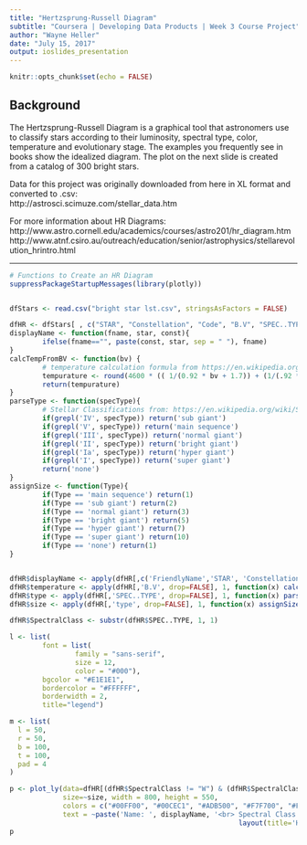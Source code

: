 ```yaml
---
title: "Hertzsprung-Russell Diagram"
subtitle: "Coursera | Developing Data Products | Week 3 Course Project"
author: "Wayne Heller"
date: "July 15, 2017"
output: ioslides_presentation
---
```


```r
knitr::opts_chunk$set(echo = FALSE)
```

## Background

The Hertzsprung-Russell Diagram is a graphical tool that astronomers use to classify stars according to their luminosity, spectral type, color, temperature and evolutionary stage.  The examples you frequently see in books show the idealized diagram.  The plot on the next slide is created from a catalog of 300 bright stars.

Data for this project was originally downloaded from here in XL format and converted to .csv:  
 http://astrosci.scimuze.com/stellar_data.htm

For more information about HR Diagrams:  
 http://www.astro.cornell.edu/academics/courses/astro201/hr_diagram.htm
 http://www.atnf.csiro.au/outreach/education/senior/astrophysics/stellarevolution_hrintro.html


***

```r
# Functions to Create an HR Diagram
suppressPackageStartupMessages(library(plotly))


dfStars <- read.csv("bright star lst.csv", stringsAsFactors = FALSE)

dfHR <- dfStars[ , c("STAR", "Constellation", "Code", "B.V", "SPEC..TYPE", "Mv", "FriendlyName")]
displayName <- function(fname, star, const){
        ifelse(fname=="", paste(const, star, sep = " "), fname)
}
calcTempFromBV <- function(bv) {
        # temperature calculation formula from https://en.wikipedia.org/wiki/Color_index
        tempurature <- round(4600 * (( 1/(0.92 * bv + 1.7)) + (1/(.92 * bv + .62))),0)
        return(tempurature)
}
parseType <- function(specType){
        # Stellar Classifications from: https://en.wikipedia.org/wiki/Stellar_classification#Yerkes_spectral_classification
        if(grepl('IV', specType)) return('sub giant')
        if(grepl('V', specType)) return('main sequence')
        if(grepl('III', specType)) return('normal giant')
        if(grepl('II', specType)) return('bright giant')
        if(grepl('Ia', specType)) return('hyper giant')
        if(grepl('I', specType)) return('super giant')
        return('none')
}
assignSize <- function(Type){
        if(Type == 'main sequence') return(1)
        if(Type == 'sub giant') return(2)
        if(Type == 'normal giant') return(3)
        if(Type == 'bright giant') return(5)
        if(Type == 'hyper giant') return(7)
        if(Type == 'super giant') return(10)
        if(Type == 'none') return(1)
}


dfHR$displayName <- apply(dfHR[,c('FriendlyName','STAR', 'Constellation')], 1, function(y) displayName(y['FriendlyName'],y['STAR'], y['Constellation']))
dfHR$temperature <- apply(dfHR[,'B.V', drop=FALSE], 1, function(x) calcTempFromBV(x))
dfHR$type <- apply(dfHR[,'SPEC..TYPE', drop=FALSE], 1, function(x) parseType(x))
dfHR$size <- apply(dfHR[,'type', drop=FALSE], 1, function(x) assignSize(x))

dfHR$SpectralClass <- substr(dfHR$SPEC..TYPE, 1, 1)

l <- list(
        font = list(
                family = "sans-serif",
                size = 12,
                color = "#000"),
        bgcolor = "#E1E1E1",
        bordercolor = "#FFFFFF",
        borderwidth = 2,
        title="legend")

m <- list(
  l = 50,
  r = 50,
  b = 100,
  t = 100,
  pad = 4
)

p <- plot_ly(data=dfHR[(dfHR$SpectralClass != "W") & (dfHR$SpectralClass != "g"), ],type = "scatter", x=~temperature, y=~Mv, mode="markers", hoverinfo="text", color=~SpectralClass, 
             size=~size, width = 800, height = 550, 
             colors = c("#00FF00", "#00CEC1", "#ADB500", "#F7F700", "#FF9C00", "#E52142", "#5A59E9"), 
             text = ~paste('Name: ', displayName, '<br> Spectral Class: ', SpectralClass, '<br> B-V: ', B.V, '<br> Magnitude: ', Mv, '<br> Temp: ', temperature, '<br> Type: ', type)) %>% 
                                                        layout(title='HR Diagram for 300+ Brightest Stars', yaxis = list(autorange = "reversed", title='Absolute Magnitue - Mv'), xaxis = list(autorange = "reversed", type = "log", title='Effective Temperature K'), legend=l)
p

```


